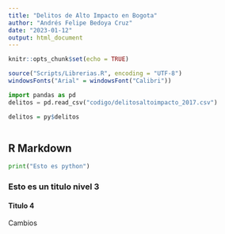 ```yaml
---
title: "Delitos de Alto Impacto en Bogota"
author: "Andrés Felipe Bedoya Cruz"
date: "2023-01-12"
output: html_document
---
```


```r
knitr::opts_chunk$set(echo = TRUE)
```

```r
source("Scripts/Librerias.R", encoding = "UTF-8")
windowsFonts("Arial" = windowsFont("Calibri"))
```

```python
import pandas as pd
delitos = pd.read_csv("codigo/delitosaltoimpacto_2017.csv")

```

```r
delitos = py$delitos
```

```{delitos.head()}
```

## R Markdown

```python
print("Esto es python")
```

### Esto es un titulo nivel 3

#### Titulo 4

Cambios
